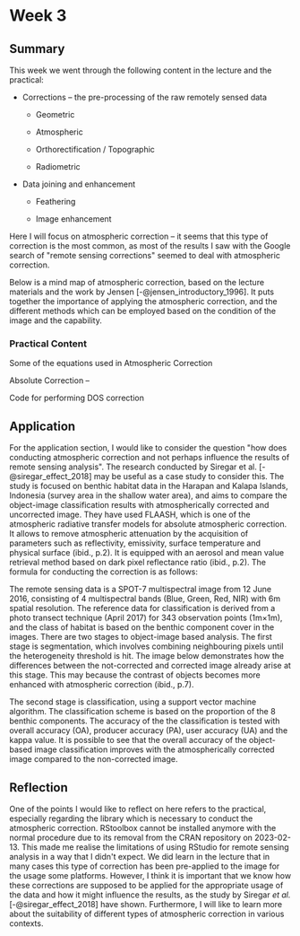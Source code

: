 # Week 3 {.unnumbered}

## Summary

This week we went through the following content in the lecture and the practical: 

-   Corrections -- the pre-processing of the raw remotely sensed data

    -   Geometric

    -   Atmospheric

    -   Orthorectification / Topographic

    -   Radiometric

-   Data joining and enhancement

    -   Feathering

    -   Image enhancement

Here I will focus on atmospheric correction -- it seems that this type of correction is the most common, as most of the results I saw with the Google search of \"remote sensing corrections\" seemed to deal with atmospheric correction.

Below is a mind map of atmospheric correction, based on the lecture materials and the work by Jensen [-@jensen_introductory_1996]. It puts together the importance of applying the atmospheric correction, and the different methods which can be employed based on the condition of the image and the capability.

### Practical Content

Some of the equations used in Atmospheric Correction

Absolute Correction --

Code for performing DOS correction

## Application 

For the application section, I would like to consider the question \"how does conducting atmospheric correction and not perhaps influence the results of remote sensing analysis\". The research conducted by Siregar et al. [-@siregar_effect_2018] may be useful as a case study to consider this. The study is focused on benthic habitat data in the Harapan and Kalapa Islands, Indonesia (survey area in the shallow water area), and aims to compare the object-image classification results with atmospherically corrected and uncorrected image. They have used FLAASH, which is one of the atmospheric radiative transfer models for absolute atmospheric correction. It allows to remove atmospheric attenuation by the acquisition of parameters such as reflectivity, emissivity, surface temperature and physical surface (ibid., p.2). It is equipped with an aerosol and mean value retrieval method based on dark pixel reflectance ratio (ibid., p.2). The formula for conducting the correction is as follows:

The remote sensing data is a SPOT-7 multispectral image from 12 June 2016, consisting of 4 multispectral bands (Blue, Green, Red, NIR) with 6m spatial resolution. The reference data for classification is derived from a photo transect technique (April 2017) for 343 observation points (1m×1m), and the class of habitat is based on the benthic component cover in the images. There are two stages to object-image based analysis. The first stage is segmentation, which involves combining neighbouring pixels until the heterogeneity threshold is hit. The image below demonstrates how the differences between the not-corrected and corrected image already arise at this stage. This may because the contrast of objects becomes more enhanced with atmospheric correction (ibid., p.7).

The second stage is classification, using a support vector machine algorithm. The classification scheme is based on the proportion of the 8 benthic components. The accuracy of the the classification is tested with overall accuracy (OA), producer accuracy (PA), user accuracy (UA) and the kappa value. It is possible to see that the overall accuracy of the object-based image classification improves with the atmospherically corrected image compared to the non-corrected image.

## Reflection 

One of the points I would like to reflect on here refers to the practical, especially regarding the library which is necessary to conduct the atmospheric correction. RStoolbox cannot be installed anymore with the normal procedure due to its removal from the CRAN repository on 2023-02-13. This made me realise the limitations of using RStudio for remote sensing analysis in a way that I didn\'t expect. We did learn in the lecture that in many cases this type of correction has been pre-applied to the image for the usage some platforms. However, I think it is important that we know how these corrections are supposed to be applied for the appropriate usage of the data and how it might influence the results, as the study by Siregar *et al.* [-@siregar_effect_2018] have shown. Furthermore, I will like to learn more about the suitability of different types of atmospheric correction in various contexts.
